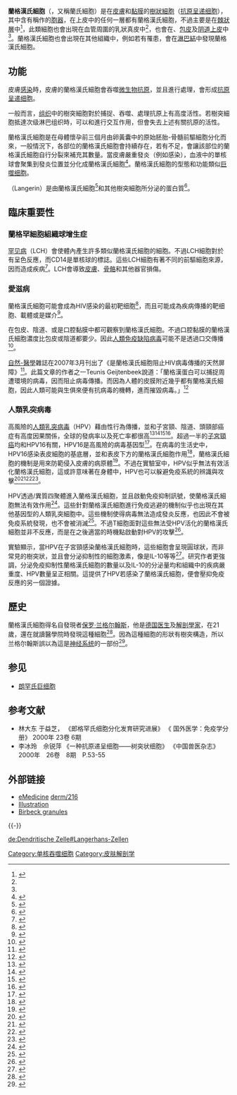 {{copyedit|time=2018-06-05T19:56:17+00:00}}
{{noteTA
|T=zh-hans:朗格汉斯细胞; zh-hant:蘭格漢氏細胞;
|1=zh-hans:朗格汉斯; zh-hant:蘭格漢氏;
}}
{{Infobox cell
| Name        = 朗格汉斯细胞<br/>Langerhans cell
| Image       = Dendritic cells.jpg
| Caption     = 皮膚組織的[[表皮_(皮膚)|表皮]]上有大量的朗格汉斯细胞（{{le|海洋分枝桿菌|M. ulcerans}}感染，S100{{le|免疫過氧化物酶|immunoperoxidase|免疫過氧化物酶染色法}}）
| Image2      = 
| Caption2    = 
| System      = [[免疫系統|免疫系統]]
| Precursor   =
| Function    = [[樹狀細胞|樹狀細胞]]
| Pronunciation = 
| Location    = [[皮膚|皮膚]]和[[黏膜|黏膜]]
| Acronym     = 
}}
'''蘭格漢氏細胞'''（{{lang-en|Langerhans cell}}，又稱蘭氏細胞）是在[[皮膚|皮膚]]和[[黏膜|黏膜]]的[[樹狀細胞|樹狀細胞]]（[[抗原呈递细胞|抗原呈递细胞]]），其中含有稱作{{tsl|en|Birbeck granules|伯贝克颗粒}}的[[細胞器|胞器]]，在上皮中的任何一層都有蘭格漢氏細胞，不過主要是在[[棘狀層|棘狀層]]中<ref name="Wheaters">{{cite book |title=Wheater's Functional Histology |url=https://archive.org/details/wheatersfunction0000ed4youn |edition=4th |last1=Young |first1=Barbara |last2=Heath |first2=John W. |year=2000 |publisher=Churchill Livingstone |isbn=0-443-05612-9 |page=[https://archive.org/details/wheatersfunction0000ed4youn/page/162 162]}}</ref>，此類細胞也會出現在血管周圍的乳狀真皮中<ref name=Wheaters />，也會在{{tsl|en|oral mucosa|口腔黏膜}}、[[包皮|包皮]]及[[阴道上皮|阴道上皮]]中<ref name=pmid7558138 />。蘭格漢氏細胞也會出現在其他組織中，例如若有罹患{{tsl|en|Langerhans cell histiocytosis|蘭格罕細胞組織球增生症}}，會在[[淋巴結|淋巴結]]中發現蘭格漢氏細胞。

==功能==
皮膚[[感染|感染]]時，皮膚的蘭格漢氏細胞會吞噬[[微生物|微生物]][[抗原|抗原]]，並且進行處理，會形成[[抗原呈递细胞|抗原呈递细胞]]。

一般而言，[[组织_(生物学)|组织]]中的樹突細胞對於捕捉、吞噬、處理抗原上有高度活性。若樹突細胞抵達次级淋巴组织時，可以和{{tsl|en|naive T-cell|新手T細胞}}進行交互作用，但會失去上述有關抗原的活性。

蘭格漢氏細胞是在母體懷孕前三個月由卵黃囊中的原始胚胎-骨髓前驅細胞分化而來，一般情況下，各部位的蘭格漢氏細胞會持續存在，若有不足，會讓該部位的蘭格漢氏細胞自行分裂來補充其數量。當皮膚嚴重發炎（例如感染），血液中的單核球會聚集到發炎位置並分化成蘭格漢氏細胞<ref>{{cite journal |doi=10.1097/MOH.0000000000000202 |title=Langerhans cell origin and regulation |year=2016 |last1=Collin|first1=Matthew|last2=Milne|first2=Paul |journal=Current Opinion in Hematology |volume=23 |issue=1 |pages=28–35 |pmc=4685746}}</ref>。蘭格漢氏細胞的型態和功能類似[[巨噬细胞|巨噬细胞]]。

{{tsl|en|Langerin|蘭格漢蛋白}}（Langerin）是由蘭格漢氏細胞<ref name="pmid14610287">{{cite journal |doi=10.1385/IR:28:2:93 |title=Langerin/CD207 Sheds Light on Formation of Birbeck Granules and Their Possible Function in Langerhans Cells |year=2003 |last1=Valladeau |first1=Jenny |last2=Dezutter-Dambuyant |first2=Colette |last3=Saeland |first3=Sem |journal=Immunologic Research |volume=28 |issue=2 |pages=93–107 |pmid=14610287}}</ref>和其他樹突細胞所分泌的蛋白質<ref name="pmid18086861">{{cite journal |doi=10.1084/jem.20071724 |title=The dermis contains langerin+ dendritic cells that develop and function independently of epidermal Langerhans cells |url=https://archive.org/details/sim_journal-of-experimental-medicine_2007-12_204_13/page/3119 |year=2007 |last1=Poulin |first1=Lionel Franz |last2=Henri |first2=Sandrine |last3=de Bovis |first3=Béatrice |last4=Devilard |first4=Elisabeth |last5=Kissenpfennig |first5=Adrien |last6=Malissen |first6=Bernard |journal=Journal of Experimental Medicine |volume=204 |issue=13 |pages=3119–31 |pmid=18086861 |pmc=2150992}}</ref>。

==臨床重要性==
===蘭格罕細胞組織球增生症===
[[罕见病|罕见病]]{{tsl|en|Langerhans cell histiocytosis|蘭格漢細胞組織球增生症}}（LCH）會使體內產生許多類似蘭格漢氏細胞的細胞。不過LCH細胞對於{{le|CD14|CD14}}有呈色反應，而CD14是單核球的標誌。這些LCH細胞有著不同的前驅細胞來源，因而造成疾病<ref>{{cite web|url=http://medicine.yale.edu/urology/programs/info.aspx?id=CDR600550|title=NCI Summary View > Urology - Yale School of Medicine|author=|date=|website=medicine.yale.edu|accessdate=19 April 2018|archive-url=https://web.archive.org/web/20190617091828/https://medicine.yale.edu/urology/programs/info.aspx?id=CDR600550|archive-date=2019-06-17|dead-url=yes}}</ref>。LCH會導致[[皮膚|皮膚]]、[[骨骼|骨骼]]和其他器官損傷。

===愛滋病===
蘭格漢氏細胞可能會成為HIV感染的最初靶细胞<ref>{{cite journal |doi=10.1016/j.jdermsci.2005.08.009 |title=The role of Langerhans cells in the sexual transmission of HIV |year=2005 |last1=Kawamura |first1=Tatsuyoshi |last2=Kurtz |first2=Stephen E. |last3=Blauvelt |first3=Andrew |last4=Shimada |first4=Shinji |journal=Journal of Dermatological Science |volume=40 |issue=3 |pages=147–55 |pmid=16226431}}</ref>，而且可能成為疾病傳播的靶细胞、載體或是媒介<ref>{{cite journal |last1=Dezutter-Dambuyant |first1=C |last2=Charbonnier |first2=AS |last3=Schmitt |first3=D |title=Cellules dendritiques épithéliales et infection par HIV-1 in vivo et in vitro |trans-title=Epithelial dendritic cells and HIV-1 infection in vivo and in vitro |language=fr |journal=Pathologie Biologie |volume=43 |issue=10 |pages=882–8 |date=December 1995 |pmid=8786894}}</ref>。

在包皮、陰道、或是口腔黏膜中都可觀察到蘭格漢氏細胞。不過口腔黏膜的蘭格漢氏細胞濃度比包皮或陰道都要少。因此[[人類免疫缺陷病毒|人類免疫缺陷病毒]]可能不是透過口交傳播<ref name="pmid7558138">{{cite journal |pmid=7558138 |year=1995 |last1=Hussain |first1=LA |last2=Lehner |first2=T |title=Comparative investigation of Langerhans' cells and potential receptors for HIV in oral, genitourinary and rectal epithelia |url=https://archive.org/details/sim_immunology_1995-07_85_3/page/475 |volume=85 |issue=3 |pages=475–84 |pmc=1383923 |journal=Immunology}}</ref>。

[[自然-醫學|自然-醫學]]雜誌在2007年3月刊出了《{{tsl|en|Langerin|蘭格漢蛋白}}是蘭格漢氏細胞阻止HIV病毒傳播的天然屏障》<ref>{{cite journal |doi=10.1038/nm1541 |title=Langerin is a natural barrier to HIV-1 transmission by Langerhans cells |year=2007 |last1=De Witte |first1=Lot |last2=Nabatov |first2=Alexey |last3=Pion |first3=Marjorie |last4=Fluitsma |first4=Donna |last5=De Jong |first5=Marein A W P |last6=De Gruijl |first6=Tanja |last7=Piguet |first7=Vincent |last8=Van Kooyk |first8=Yvette |last9=Geijtenbeek |first9=Teunis B H |journal=Nature Medicine |volume=13 |issue=3 |pages=367–71 |pmid=17334373 }}</ref>。此篇文章的作者之一Teunis Geijtenbeek說道：「蘭格漢蛋白可以捕捉周遭環境的病毒，因而阻止病毒傳播。而因為人體的皮膜附近幾乎都有蘭格漢氏細胞，因此人類可能與生俱來便有抗病毒的機轉，進而摧毀病毒。」<ref>{{cite news |first=E. J. |last=Mundell |title=Scientists Discover 'Natural Barrier' to HIV |url=http://health.msn.com/health-topics/articlepage.aspx?cp-documentid=100157237 |agency=[[HealthDay|HealthDay]] |publisher=[[MSN|MSN]] |date=March 5, 2007 |accessdate=June 27, 2012 |archive-url=https://web.archive.org/web/20120609222717/http://health.msn.com/health-topics/articlepage.aspx?cp-documentid=100157237 |archive-date=2012-06-09 |dead-url=yes }}</ref>

===人類乳突病毒===
高風險的[[人類乳突病毒|人類乳突病毒]]（HPV）藉由性行為傳播，並和子宮頸、陰道、頭頸部癌症有高度因果關係，全球的發病率以及死亡率都很高<ref>{{Cite journal|title = Human papillomavirus is a necessary cause of invasive cervical cancer worldwide|journal = The Journal of Pathology|date = 1999-09-01|issn = 0022-3417|pmid = 10451482|pages = 12–19|volume = 189|issue = 1|doi = 10.1002/(SICI)1096-9896(199909)189:1<12::AID-PATH431>3.0.CO;2-F |first = J. M.|last = Walboomers|first2 = M. V.|last2 = Jacobs|first3 = M. M.|last3 = Manos|first4 = F. X.|last4 = Bosch|first5 = J. A.|last5 = Kummer|first6 = K. V.|last6 = Shah|first7 = P. J.|last7 = Snijders|first8 = J.|last8 = Peto|first9 = C. J.|last9 = Meijer}}</ref><ref>{{Cite journal|title = Worldwide burden of cervical cancer in 2008|journal = Annals of Oncology|date = 2011-12-01|issn = 1569-8041|pmid = 21471563|pages = 2675–2686|volume = 22|issue = 12|doi = 10.1093/annonc/mdr015|first = M.|last = Arbyn|first2 = X.|last2 = Castellsagué|first3 = S.|last3 = de Sanjosé|first4 = L.|last4 = Bruni|first5 = M.|last5 = Saraiya|first6 = F.|last6 = Bray|first7 = J.|last7 = Ferlay}}</ref><ref>{{Cite journal|title = Human papillomaviruses and cancer|journal = Radiotherapy and Oncology: Journal of the European Society for Therapeutic Radiology and Oncology|date = 2013-09-01|issn = 1879-0887|pmid = 23830197|pages = 397–402|volume = 108|issue = 3|doi = 10.1016/j.radonc.2013.06.004|first = Juliane|last = Haedicke|first2 = Thomas|last2 = Iftner}}</ref><ref>{{Cite journal|title = Human papillomavirus infection in head and neck cancer: The role of the secretory leukocyte protease inhibitor|journal = Oncology Reports|date = 2013-05-01|issn = 1021-335X|pmc = 3658815|pmid = 23467841|pages = 1962–1968|volume = 29|issue = 5|doi = 10.3892/or.2013.2327|first = MARKUS|last = HOFFMANN|first2 = ELGAR S.|last2 = QUABIUS|first3 = SILKE|last3 = TRIBIUS|first4 = LENA|last4 = HEBEBRAND|first5 = TIBOR|last5 = GÖRÖGH|first6 = GORDANA|last6 = HALEC|first7 = TOMAS|last7 = KAHN|first8 = JÜRGEN|last8 = HEDDERICH|first9 = CHRISTOPH|last9 = RÖCKEN}}</ref>。超過一半的[[子宮頸癌|子宮頸癌]]均和HPV16有關，HPV16是高風險的病毒基因型<ref>{{Cite journal|title = Prevalence of human papillomavirus in cervical cancer: a worldwide perspective. International biological study on cervical cancer (IBSCC) Study Group|journal = Journal of the National Cancer Institute|date = 1995-06-07|issn = 0027-8874|pmid = 7791229|pages = 796–802|volume = 87|issue = 11|first = F. X.|last = Bosch|first2 = M. M.|last2 = Manos|first3 = N.|last3 = Muñoz|first4 = M.|last4 = Sherman|first5 = A. M.|last5 = Jansen|first6 = J.|last6 = Peto|first7 = M. H.|last7 = Schiffman|first8 = V.|last8 = Moreno|first9 = R.|last9 = Kurman|doi=10.1093/jnci/87.11.796}}</ref>。在病毒的生活史中，HPV16感染表皮細胞的基底層，並和表皮下方的蘭格漢氏細胞作用<ref>{{Cite journal|title = HPV: from infection to cancer|journal = Biochemical Society Transactions|date = 2007-12-01|issn = 0300-5127|pmid = 18031245|pages = 1456–1460|volume = 35|issue = Pt 6|doi = 10.1042/BST0351456|first = M. A.|last = Stanley|first2 = M. R.|last2 = Pett|first3 = N.|last3 = Coleman}}</ref>，蘭格漢氏細胞的機制是用來防範侵入皮膚的病原體<ref>{{Cite journal|title = Origin, homeostasis and function of Langerhans cells and other langerin-expressing dendritic cells|journal = Nature Reviews. Immunology|date = 2008-12-01|issn = 1474-1741|pmid = 19029989|pages = 935–947|volume = 8|issue = 12|doi = 10.1038/nri2455|first = Miriam|last = Merad|first2 = Florent|last2 = Ginhoux|first3 = Matthew|last3 = Collin}}</ref>。不過在實驗室中，HPV似乎無法有效活化蘭格漢氏細胞，這或許意味著在身體中，HPV也可以躲避免疫系統的辨識與攻擊<ref>{{Cite journal|title = Human papillomavirus virus-like particles do not activate Langerhans cells: a possible immune escape mechanism used by human papillomaviruses|journal = Journal of Immunology|date = 2002-09-15|issn = 0022-1767|pmid = 12218143|pages = 3242–3249|volume = 169|issue = 6|first = Steven C.|last = Fausch|first2 = Diane M.|last2 = Da Silva|first3 = Michael P.|last3 = Rudolf|first4 = W. Martin|last4 = Kast|doi=10.4049/jimmunol.169.6.3242}}</ref><ref>{{Cite journal|title = Differential uptake and cross-presentation of human papillomavirus virus-like particles by dendritic cells and Langerhans cells|journal = Cancer Research|date = 2003-07-01|issn = 0008-5472|pmid = 12839929|pages = 3478–3482|volume = 63|issue = 13|first = Steven C.|last = Fausch|first2 = Diane M.|last2 = Da Silva|first3 = W. Martin|last3 = Kast}}</ref><ref>{{Cite journal|title = Human papillomavirus can escape immune recognition through Langerhans cell phosphoinositide 3-kinase activation|journal = Journal of Immunology|date = 2005-06-01|issn = 0022-1767|pmid = 15905561|pages = 7172–7178|volume = 174|issue = 11|first = Steven C.|last = Fausch|first2 = Laura M.|last2 = Fahey|first3 = Diane M.|last3 = Da Silva|first4 = W. Martin|last4 = Kast|doi=10.4049/jimmunol.174.11.7172}}</ref><ref>{{Cite journal|title = A major role for the minor capsid protein of human papillomavirus type 16 in immune escape|journal = Journal of Immunology|date = 2009-11-15|issn = 1550-6606|pmid = 19864613|pages = 6151–6156|volume = 183|issue = 10|doi = 10.4049/jimmunol.0902145|first = Laura M.|last = Fahey|first2 = Adam B.|last2 = Raff|first3 = Diane M.|last3 = Da Silva|first4 = W. Martin|last4 = Kast}}</ref>。

HPV透過{{tsl|en|annexin A2|annexin A2}}/{{tsl|en|S100A10|S100A10}}異質四聚體進入蘭格漢氏細胞，並且啟動免疫抑制訊號，使蘭格漢氏細胞無法有效作用<ref>{{Cite journal|title = Inhibition of Langerhans cell maturation by human papillomavirus type 16: a novel role for the annexin A2 heterotetramer in immune suppression|journal = Journal of Immunology|date = 2014-05-15|issn = 1550-6606|pmc = 4019435|pmid = 24719459|pages = 4748–4757|volume = 192|issue = 10|doi = 10.4049/jimmunol.1303190|first = Andrew W.|last = Woodham|first2 = Adam B.|last2 = Raff|first3 = Laura M.|last3 = Raff|first4 = Diane M.|last4 = Da Silva|first5 = Lisa|last5 = Yan|first6 = Joseph G.|last6 = Skeate|first7 = Michael K.|last7 = Wong|first8 = Yvonne G.|last8 = Lin|first9 = W. Martin|last9 = Kast}}</ref>。這些針對蘭格漢氏細胞進行免疫逃避的機制似乎也出現在其他基因型的人類乳突細胞中。這些機制使得病毒無法造成發炎反應，也因此不會被免疫系統發現，也不會被消滅<ref>{{Cite journal|title = Suppression of Langerhans cell activation is conserved amongst human papillomavirus α and β genotypes, but not a µ genotype|journal = Virology|date = 2014-03-01|issn = 1096-0341|pmc = 3987942|pmid = 24606705|pages = 279–286|volume = 452-453|doi = 10.1016/j.virol.2014.01.031|first = Diane M.|last = Da Silva|first2 = Carly A.|last2 = Movius|first3 = Adam B.|last3 = Raff|first4 = Heike E.|last4 = Brand|first5 = Joseph G.|last5 = Skeate|first6 = Michael K.|last6 = Wong|first7 = W. Martin|last7 = Kast}}</ref>。不過T細胞面對這些無法受HPV活化的蘭格漢氏細胞並非不反應，而是在之後適當的時機點啟動對HPV的攻擊<ref>{{Cite journal|last=Woodham|first=Andrew W.|last2=Yan|first2=Lisa|last3=Skeate|first3=Joseph G.|last4=van der Veen|first4=Daniel|last5=Brand|first5=Heike H.|last6=Wong|first6=Michael K.|last7=Da Silva|first7=Diane M.|last8=Kast|first8=W. Martin|date=December 2016|title=T cell ignorance is bliss: T cells are not tolerized by Langerhans cells presenting human papillomavirus antigens in the absence of costimulation|journal=Papillomavirus Research (Amsterdam, Netherlands)|volume=2|pages=21–30|doi=10.1016/j.pvr.2016.01.002|issn=2405-8521|pmc=4862606|pmid=27182559}}</ref>。

實驗顯示，當HPV在子宮頸感染蘭格漢氏細胞時，這些細胞會呈現圓球狀，而非常見的樹突狀，並且會分泌抑制性的細胞激素，像是IL-10等等<ref>{{Cite journal|title = Local immunosuppression induced by high viral load of human papillomavirus: characterization of cellular phenotypes producing interleukin-10 in cervical neoplastic lesions|journal = Immunology|date = 2015-09-01|issn = 1365-2567|pmc = 4552506|pmid = 26059395|pages = 113–121|volume = 146|issue = 1|doi = 10.1111/imm.12487|first = Thiago Theodoro Martins|last = Prata|first2 = Camila Mareti|last2 = Bonin|first3 = Alda Maria Teixeira|last3 = Ferreira|first4 = Cacilda Tezelli Junqueira|last4 = Padovani|first5 = Carlos Eurico Dos Santos|last5 = Fernandes|first6 = Ana Paula|last6 = Machado|first7 = Inês Aparecida|last7 = Tozetti}}</ref>。研究作者更強調，分泌{{tsl|en|Interleukin 10|IL-10}}免疫抑制性蘭格漢氏細胞的數量以及IL-10的分泌量均和組織中的疾病嚴重度、HPV數量呈正相關。這提供了HPV若感染了蘭格漢氏細胞，便會壓抑免疫反應的另一個證據。

==歷史==
蘭格漢氏細胞得名自發現者[[保罗·兰格尔翰斯|保罗·兰格尔翰斯]]，他是[[德国|德国]][[医生|医生]]及[[解剖学|解剖學家]]，在21歲，還在就讀醫學院時發現這種細胞<ref>{{cite journal |doi=10.1007/BF01959006 |title=Ueber die Nerven der menschlichen Haut |trans-title=On the nerves of the human skin |language=de |year=1868 |last1=Langerhans |first1=Paul |journal=Archiv für Pathologische Anatomie und Physiologie und für Klinische Medicin |volume=44 |issue=2–3 |pages=325–37}}</ref>。因為這種細胞的形狀有樹突構造，所以兰格尔翰斯誤以為這是[[神经系统|神经系统]]的一部份<ref name="omim-lch">{{OMIM|604856|Langerhans cell histiocytosis}}</ref>。

==参见==
*[[朗罕氏巨细胞|朗罕氏巨细胞]]

==参考文献==
{{reflist}}
{{refbegin}}
*林大东 于益芝， 《郎格罕氏细胞分化发育研究进展》 《 国外医学：免疫学分册》 2000年 23卷 6期
*李冰玲　佘锐萍 《一种抗原递呈细胞——树突状细胞》 《中国兽医杂志》 2000年　26卷　8期　P.53-55
{{refend}}

==外部链接==
*[[eMedicine|eMedicine]] [http://www.emedicine.com/derm/topic216.htm derm/216] {{Wayback|url=http://www.emedicine.com/derm/topic216.htm |date=20081204032547 }}
*[http://www.trinity.edu/rblyston/MicroA/Lectures/L34-html/img018.jpg Illustration] {{Wayback|url=http://www.trinity.edu/rblyston/MicroA/Lectures/L34-html/img018.jpg |date=20040127135809 }}
*[http://www.djo.harvard.edu/site.php?url=/physicians/gr/356&page=GR_AG Birbeck granules] {{Wayback|url=http://www.djo.harvard.edu/site.php?url=%2Fphysicians%2Fgr%2F356&page=GR_AG |date=20210117183816 }}
{{-}}
{{髓样血细胞与血浆}}

[[Category:单核吞噬细胞|Category:单核吞噬细胞]]
[[Category:皮肤解剖学|Category:皮肤解剖学]]

[[de:Dendritische_Zelle#Langerhans-Zellen|de:Dendritische Zelle#Langerhans-Zellen]]
